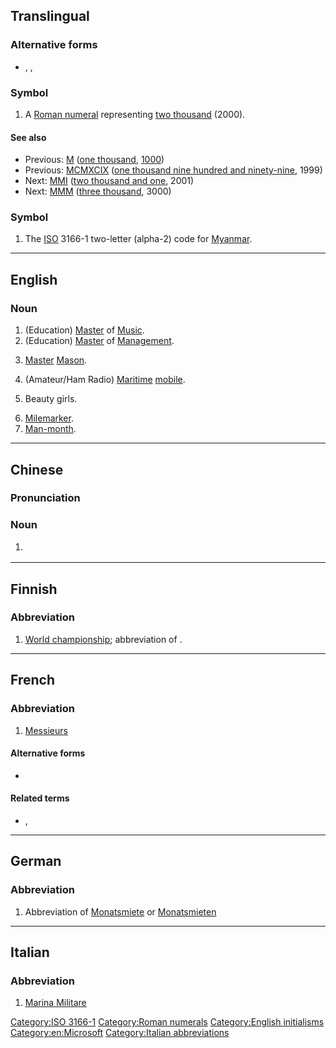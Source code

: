 {{also|mm|Mm|mm.|.mm|m.m.|M&M}}
==Translingual==

===Alternative forms===
* {{sense|roman numeral}} {{l|mul|mm}}, {{l|mul|MDD}}, {{l|mul|mdd}}

===Symbol===
{{head|mul|numeral symbol}}

# A [[Roman numeral]] representing [[two thousand]] (2000).

====See also====
* Previous: [[M]] ([[one thousand]], [[1000]])
* Previous: [[MCMXCIX]] ([[one thousand nine hundred and ninety-nine]], 1999)
* Next: [[MMI]] ([[two thousand and one]], 2001)
* Next: [[MMM]] ([[three thousand]], 3000)

===Symbol===
{{head|mul|symbol}}

# The [[ISO]] 3166-1 two-letter (alpha-2) code for [[Myanmar]].

[[Category:ISO 3166-1]]
[[Category:Roman numerals]]

----

==English==

===Noun===
{{en-noun}}

# (Education) [[master|Master]] of [[music|Music]].
# (Education) [[master|Master]] of [[management|Management]].
# {{lb|en|freemasonry}} [[master|Master]] [[Mason]].
# (Amateur/Ham Radio) [[maritime|Maritime]] [[mobile]].
# {{lb|en|China}} Beauty girls. {{rfex|en}}
# [[mile|Mile]][[marker]].
# [[man-month|Man-month]].

[[Category:English initialisms]]
[[Category:en:Microsoft]]

----

==Chinese==

===Pronunciation===
{{zh-pron
|m=měiméi
|cat=n
}}

===Noun===
{{zh-noun}}

# {{lb|zh|internet slang}} {{zh-alt-form|美眉}}

----

==Finnish==

===Abbreviation===
{{rfc-header|Abbreviation}}
{{fi-abbr}}

# [[world championship|World championship]]; abbreviation of {{m|fi|maailmanmestaruus}}.

----

==French==

===Abbreviation===
{{rfc-header|Abbreviation}}
{{head|fr|abbreviation}} {{gloss|plural}}

# [[Messieurs]]

====Alternative forms====
* {{l|fr|MM.}}

====Related terms====
* {{l|fr|M}}, {{l|fr|M.}} {{gloss|singular}}

----

==German==

===Abbreviation===
{{rfc-header|Abbreviation}}
{{head|de|abbreviation}}

# {{lb|de|apartment listing}} Abbreviation of [[Monatsmiete]] or [[Monatsmieten]]

----

==Italian==

===Abbreviation===
{{rfc-header|Abbreviation}}
{{head|it|abbreviation}}

# [[w:it:Marina Militare|Marina Militare]]

[[Category:Italian abbreviations]]